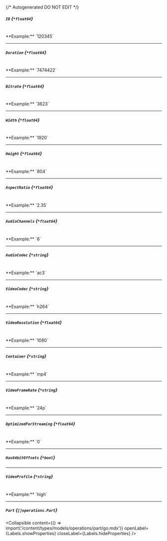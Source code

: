 {/* Autogenerated DO NOT EDIT  */}

##### `ID` *{`*float64`}*
<br/>
**Example:** `120345`

---
##### `Duration` *{`*float64`}*
<br/>
**Example:** `7474422`

---
##### `Bitrate` *{`*float64`}*
<br/>
**Example:** `3623`

---
##### `Width` *{`*float64`}*
<br/>
**Example:** `1920`

---
##### `Height` *{`*float64`}*
<br/>
**Example:** `804`

---
##### `AspectRatio` *{`*float64`}*
<br/>
**Example:** `2.35`

---
##### `AudioChannels` *{`*float64`}*
<br/>
**Example:** `6`

---
##### `AudioCodec` *{`*string`}*
<br/>
**Example:** `ac3`

---
##### `VideoCodec` *{`*string`}*
<br/>
**Example:** `h264`

---
##### `VideoResolution` *{`*float64`}*
<br/>
**Example:** `1080`

---
##### `Container` *{`*string`}*
<br/>
**Example:** `mp4`

---
##### `VideoFrameRate` *{`*string`}*
<br/>
**Example:** `24p`

---
##### `OptimizedForStreaming` *{`*float64`}*
<br/>
**Example:** `0`

---
##### `Has64bitOffsets` *{`*bool`}*

---
##### `VideoProfile` *{`*string`}*
<br/>
**Example:** `high`

---
##### `Part` *{`[]operations.Part`}*

<Collapsible content={() => import('/content/types/models/operations/part/go.mdx')} openLabel={Labels.showProperties} closeLabel={Labels.hideProperties} />



